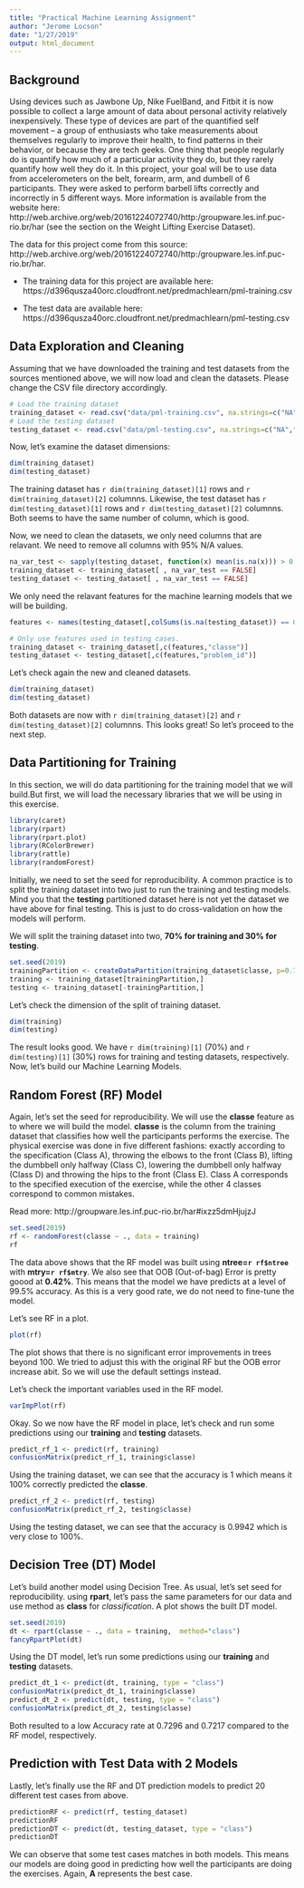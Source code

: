 ```yaml
---
title: "Practical Machine Learning Assignment"
author: "Jerome Locson"
date: "1/27/2019"
output: html_document
---
```


## Background

Using devices such as Jawbone Up, Nike FuelBand, and Fitbit it is now possible to collect a large amount of data about personal activity relatively inexpensively. These type of devices are part of the quantified self movement – a group of enthusiasts who take measurements about themselves regularly to improve their health, to find patterns in their behavior, or because they are tech geeks. One thing that people regularly do is quantify how much of a particular activity they do, but they rarely quantify how well they do it. In this project, your goal will be to use data from accelerometers on the belt, forearm, arm, and dumbell of 6 participants. They were asked to perform barbell lifts correctly and incorrectly in 5 different ways. More information is available from the website here: http://web.archive.org/web/20161224072740/http:/groupware.les.inf.puc-rio.br/har (see the section on the Weight Lifting Exercise Dataset).

The data for this project come from this source: http://web.archive.org/web/20161224072740/http:/groupware.les.inf.puc-rio.br/har.

- The training data for this project are available here: https://d396qusza40orc.cloudfront.net/predmachlearn/pml-training.csv

- The test data are available here: https://d396qusza40orc.cloudfront.net/predmachlearn/pml-testing.csv


## Data Exploration and Cleaning

Assuming that we have downloaded the training and test datasets from the sources mentioned above, we will now load and clean the datasets. Please change the CSV file directory accordingly.

```r
# Load the training dataset
training_dataset <- read.csv("data/pml-training.csv", na.strings=c("NA","#DIV/0!",""))
# Load the testing dataset
testing_dataset <- read.csv("data/pml-testing.csv", na.strings=c("NA","#DIV/0!",""))
```

Now, let's examine the dataset dimensions:

```r
dim(training_dataset)
dim(testing_dataset)
```

The training dataset has `r dim(training_dataset)[1]` rows and `r dim(training_dataset)[2]` columnns.
Likewise, the test dataset has `r dim(testing_dataset)[1]` rows and `r dim(testing_dataset)[2]` columnns.
Both seems to have the same number of column, which is good.

Now, we need to clean the datasets, we only need columns that are relavant. We need to remove all columns with 95% N/A values.

```r
na_var_test <- sapply(testing_dataset, function(x) mean(is.na(x))) > 0.95
training_dataset <- training_dataset[ , na_var_test == FALSE]
testing_dataset <- testing_dataset[ , na_var_test == FALSE]
```

We only need the relavant features for the machine learning models that we will be building.

```r
features <- names(testing_dataset[,colSums(is.na(testing_dataset)) == 0])[8:59]

# Only use features used in testing cases.
training_dataset <- training_dataset[,c(features,"classe")]
testing_dataset <- testing_dataset[,c(features,"problem_id")]
```

Let's check again the new and cleaned datasets.
```r
dim(training_dataset)
dim(testing_dataset)
```

Both datasets are now with `r dim(training_dataset)[2]` and `r dim(testing_dataset)[2]` columnns. This looks great! So let's proceed to the next step.

## Data Partitioning for Training

In this section, we will do data partitioning for the training model that we will build.But first, we will load the necessary libraries that we will be using in this exercise.

```r
library(caret)
library(rpart)
library(rpart.plot)
library(RColorBrewer)
library(rattle)
library(randomForest)
```

Initially, we need to set the seed for reproducibility. A common practice is to split the training dataset into two just to run the training and testing models. Mind you that the **testing** partitioned dataset here is not yet the dataset we have above for final testing.  This is just to do cross-validation on how the models will perform.

We will split the training dataset into two, **70% for training and 30% for testing**.

```r
set.seed(2019)
trainingPartition <- createDataPartition(training_dataset$classe, p=0.7, list=FALSE)
training <- training_dataset[trainingPartition,]
testing <- training_dataset[-trainingPartition,]
```

Let's check the dimension of the split of training dataset.

```r
dim(training)
dim(testing)
```

The result looks good. We have `r dim(training)[1]` (70%) and `r dim(testing)[1]` (30%) rows for training and testing datasets, respectively. Now, let's build our Machine Learning Models.

## Random Forest (RF) Model

Again, let's set the seed for reproducibility. We will use the **classe** feature as to where we will build the model. **classe** is the column from the training dataset that classifies how well the participants performs the exercise. The physical exercise was done in five different fashions: exactly according to the specification (Class A), throwing the elbows to the front (Class B), lifting the dumbbell only halfway (Class C), lowering the dumbbell only halfway (Class D) and throwing the hips to the front (Class E). Class A corresponds to the specified execution of the exercise, while the other 4 classes correspond to common mistakes.

Read more: http://groupware.les.inf.puc-rio.br/har#ixzz5dmHjujzJ

```r
set.seed(2019)
rf <- randomForest(classe ~ ., data = training)
rf
```
The data above shows that the RF model was built using  **ntree=`r rf$ntree`**  with **mtry=`r rf$mtry`**. We also see that OOB (Out-of-bag) Error is pretty goood at **0.42%**. This means that the model we have predicts at a level of 99.5% accuracy. As this is a very good rate, we do not need to fine-tune the model. 

Let's see RF in a plot.

```r
plot(rf)
```
The plot shows that there is no significant error improvements in trees beyond 100. We tried to adjust this with the original RF but the OOB error increase abit. So we will use the default settings instead.

Let's check the important variables used in the RF model. 
```r
varImpPlot(rf)
```

Okay. So we now have the RF model in place, let's check and run some predictions using our **training** and **testing** datasets.

```r
predict_rf_1 <- predict(rf, training)
confusionMatrix(predict_rf_1, training$classe)
```

Using the training dataset, we can see that the accuracy is 1 which means it 100% correctly predicted the **classe**.

```r
predict_rf_2 <- predict(rf, testing)
confusionMatrix(predict_rf_2, testing$classe)
```
Using the testing dataset, we can see that the accuracy is  0.9942 which is very close to 100%.

## Decision Tree (DT) Model

Let's build another model using Decision Tree. As usual, let's set seed for reproducibility. using **rpart**, let's pass the same parameters for our data and use method as **class** for *classification*. A plot shows the built DT model.

```r
set.seed(2019)
dt <- rpart(classe ~ ., data = training,  method="class")
fancyRpartPlot(dt)
```

Using the DT model, let's run some predictions using our **training** and **testing** datasets.

```r
predict_dt_1 <- predict(dt, training, type = "class")
confusionMatrix(predict_dt_1, training$classe)
predict_dt_2 <- predict(dt, testing, type = "class")
confusionMatrix(predict_dt_2, testing$classe)
```

Both resulted to a low Accuracy rate at  0.7296 and 0.7217 compared to the RF model, respectively.

## Prediction with Test Data with 2 Models

Lastly, let's finally use the RF and DT prediction models to predict 20 different test cases from above.

```r
predictionRF <- predict(rf, testing_dataset)
predictionRF
predictionDT <- predict(dt, testing_dataset, type = "class")
predictionDT
```

We can observe that some test cases matches in both models. This means our models are doing good in predicting how well the participants are doing the exercises. Again, **A** represents the best case.


